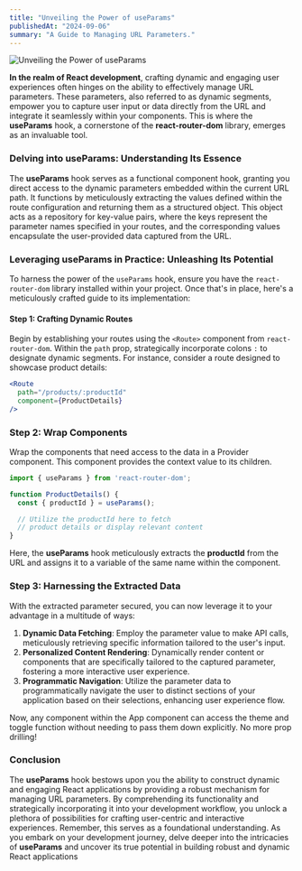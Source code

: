 ```yaml
---
title: "Unveiling the Power of useParams"
publishedAt: "2024-09-06"
summary: "A Guide to Managing URL Parameters."
---
```


![Unveiling the Power of useParams](https://cdn.hashnode.com/res/hashnode/image/upload/v1665807463447/9kVSm1ZOG.png?w=1600&h=840&fit=crop&crop=entropy&auto=compress,format&format=webp)

**In the realm of React development**, crafting dynamic and engaging user experiences often hinges on the ability to effectively manage URL parameters. These parameters, also referred to as dynamic segments, empower you to capture user input or data directly from the URL and integrate it seamlessly within your components. This is where the **useParams** hook, a cornerstone of the **react-router-dom** library, emerges as an invaluable tool.

### Delving into useParams: Understanding Its Essence

The **useParams** hook serves as a functional component hook, granting you direct access to the dynamic parameters embedded within the current URL path. It functions by meticulously extracting the values defined within the route configuration and returning them as a structured object. This object acts as a repository for key-value pairs, where the keys represent the parameter names specified in your routes, and the corresponding values encapsulate the user-provided data captured from the URL.

### Leveraging useParams in Practice: Unleashing Its Potential

To harness the power of the `useParams` hook, ensure you have the `react-router-dom` library installed within your project. Once that's in place, here's a meticulously crafted guide to its implementation:

#### Step 1: Crafting Dynamic Routes

Begin by establishing your routes using the `<Route>` component from `react-router-dom`. Within the `path` prop, strategically incorporate colons `:` to designate dynamic segments. For instance, consider a route designed to showcase product details:

```jsx
<Route
  path="/products/:productId"
  component={ProductDetails}
/>
```

### Step 2: Wrap Components

Wrap the components that need access to the data in a Provider component. This component provides the context value to its children.

```jsx
import { useParams } from 'react-router-dom';

function ProductDetails() {
  const { productId } = useParams();

  // Utilize the productId here to fetch
  // product details or display relevant content
}
```
Here, the **useParams** hook meticulously extracts the **productId** from the URL and assigns it to a variable of the same name within the component.

### Step 3: Harnessing the Extracted Data

With the extracted parameter secured, you can now leverage it to your advantage in a multitude of ways:

1. **Dynamic Data Fetching**: Employ the parameter value to make API calls, meticulously retrieving specific information tailored to the user's input.
2. **Personalized Content Rendering**: Dynamically render content or components that are specifically tailored to the captured parameter, fostering a more interactive user experience.
3. **Programmatic Navigation**: Utilize the parameter data to programmatically navigate the user to distinct sections of your application based on their selections, enhancing user experience flow.

Now, any component within the App component can access the theme and toggle function without needing to pass them down explicitly. No more prop drilling!

### Conclusion

The **useParams** hook bestows upon you the ability to construct dynamic and engaging React applications by providing a robust mechanism for managing URL parameters. By comprehending its functionality and strategically incorporating it into your development workflow, you unlock a plethora of possibilities for crafting user-centric and interactive experiences. Remember, this serves as a foundational understanding. As you embark on your development journey, delve deeper into the intricacies of **useParams** and uncover its true potential in building robust and dynamic React applications